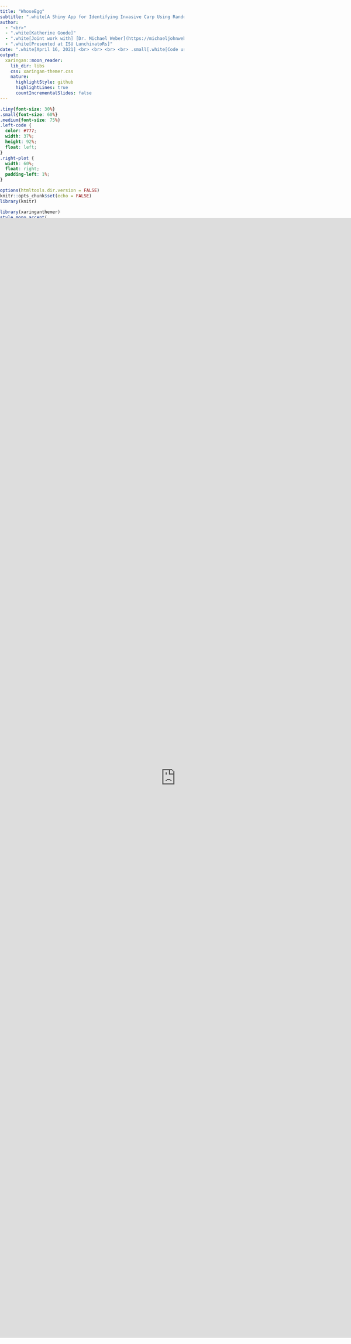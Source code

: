 ```yaml
---
title: "WhoseEgg"
subtitle: ".white[A Shiny App for Identifying Invasive Carp Using Random Forests and Fish Egg Characteristics]"
author: 
  - "<br>"
  - ".white[Katherine Goode]"
  - ".white[Joint work with] [Dr. Michael Weber](https://michaeljohnweber.wixsite.com/fisherieslab) .white[and] [Dr. Philip Dixon](https://pdixon.stat.iastate.edu/)"
  - ".white[Presented at ISU LunchinatoRs]"
date: ".white[April 16, 2021] <br> <br> <br> <br> .small[.white[Code used to generate slides found [here](https://github.com/goodekat/presentations/tree/master/2021-lunchinatoRs-shiny-fish)]]"
output:
  xaringan::moon_reader:
    lib_dir: libs
    css: xaringan-themer.css
    nature:
      highlightStyle: github
      highlightLines: true
      countIncrementalSlides: false
---
```


<script>
var slideshow = remark.create({slideNumberFormat : function (current, total) {
  return current + '/' + (this.getSlideByName("mylastslide").getSlideIndex() + 1); },
  highlightStyle: "github",
  highlightLines: true,
  countIncrementalSlides: false});
</script>

```css
.tiny{font-size: 30%}
.small{font-size: 60%}
.medium{font-size: 75%}
.left-code {
  color: #777;
  width: 37%;
  height: 92%;
  float: left;
}
.right-plot {
  width: 60%;
  float: right;
  padding-left: 1%;
}
```

```r
options(htmltools.dir.version = FALSE)
knitr::opts_chunk$set(echo = FALSE)
library(knitr)
```

```r
library(xaringanthemer)
style_mono_accent(
  base_color = "#273E52", 
  title_slide_text_color = "#43d1b5",
  header_font_google = google_font("Josefin Sans"),
  text_font_google = google_font("Montserrat", "300", "300i"),
  code_font_google = google_font("Fira Mono"),
  text_slide_number_color = "black",
  header_h1_font_size = "2rem",
  header_h2_font_size = "1.75rem",
  header_h3_font_size = "1.25rem",
  colors = c(teal = "#43d1b5", white = "#ffffff"), 
  link_color = "#43d1b5", 
  code_highlight_color = "#43d1b5"
)
```

# Overview

.pull-left[
<br>

- Background on R Shiny
  
<br>

- Project Background

<br>

- WhoseEgg App

]

.pull-right[
![](figures/fishy.gif)
]      

---

class: inverse, middle, center

# Background on R Shiny

---

# What is Shiny?

Shiny lets you create apps using R!

From the [Shiny website](https://shiny.rstudio.com/): 

> Shiny is an R package that **makes it easy to build interactive web apps straight from R**. You can host standalone apps on a webpage or embed them in R Markdown documents or build dashboards. You can also extend your Shiny apps with CSS themes, htmlwidgets, and JavaScript actions.

```r
include_graphics("figures/shiny.png")
```

---

# Shiny website

<body>
<style type="text/css">
body, html
{
margin: 0; padding: 0; height: 100%; overflow: hidden;
}
#content
{
position:absolute; left: 0; right: 0; bottom: 0; top: 15%; 
}
</style>
<div id="content">
<iframe width="100%" height="90%" frameborder="0" src="https://shiny.rstudio.com/"/>
</div>
</body>

---

class: inverse, middle, center

# Project Background

---

# Invasive Carp

.pull-left[

- Brought to US in 1960s

- Escaped into wild

- Threat to native fish populations in Mississippi River basin

- Interest in monitoring populations to prevent further spread

]

.pull-right[
<center> ![](figures/large-carp.JPG) <center/>
]

---

# Egg Collection

<br>

- One method for monitoring carp is to collect eggs

- Common practice is to have eggs identified using genetic analysis

- Expensive

- Led Camacho et al (2019) to try using machine learning to classify fish eggs

<br>

.center[
```r
include_graphics("figures/egg1.png")
include_graphics("figures/egg2.png")
include_graphics("figures/egg5.png")
```
]

---

# Machine Learning Appraoch

.pull-left[
**[Camacho et al. (2019)](https://afspubs.onlinelibrary.wiley.com/doi/abs/10.1002/nafm.10380)**

- Trained random forests 

- Predictor variables: 
  - egg characteristics

- Responses: 
  - family, genus, and species

- Models showed promise for identifying invasive carp 

]

.pull-right[

**[Goode et al. (2021)](https://afspubs.onlinelibrary.wiley.com/doi/10.1002/nafm.10616)**

- Validated models using a new year of data

- Trained new models with all years of data

<br>

![](figures/large-carp2.JPG)
]

---

# Sampling Site and Years

Three years of collection

```r
include_graphics("figures/map.png")
```

---

# Egg Collection

Collected eggs were taken to the lab for measurements and genetic identification

```r
include_graphics("figures/Larval_Tow_Eggs.jpg")
```

---

# Predictor Variables

.left-code[
**Egg characteristics: ** 

- Month
- Julian day  
- Water temperature	 
- Water conductivity  	
- Deflated?	 
- Pigment?  
- Compact or diffuse?  	
- Sticky debris?  
- Egg stage  
- Membrane average  
- Membrane standard deviation  
- Membrane coefficient of variation  
- Yolk average
- Yolk standard deviation  
- Yolk coefficient of variation
- Yolk to membrane ratio
- Larval length  
]

.right-plot[

```r
include_graphics("figures/egg-characteristics.png")
```
]

---

# Response Variables

.pull-left[

**Taxonomy**: 

- Genus (17 levels)

- Species (29 levels)

<br> 

**Taxonomy with invasive carp categorized as on class**: 

- Family (8 levels)

- Genus (16 levels)

- Species (27 levels)

]

.pull-right[
![](figures/carp.png)

<br> 
<small> Image source: https://www.watershedcouncil.org/asian-carp.html </small>
]

---

# Metrics on Training Data

Models trained with 2014-2015 and 2014-2016 data

```r
include_graphics("figures/train-res.png")
```

---

# Validation of Original Models

Metrics computed using 2014-2015 model on 2016 data

```r
include_graphics("figures/val-res.png")
```

---

class: inverse, middle, center

# WhoseEgg App

---

# WhoseEgg

**Goal**

- Provide a tool for easily predicting the identification of fish eggs using the random forests

- Used to help identify areas where invasive carp are reproducing

<br>

**Models used**

- Random forests:

  - trained all three years of data
  
  - responses of family, genus, and species with invasive carp grouped

---

# App Demonstration

App available at: https://whoseegg.stat.iastate.edu/

```r
include_graphics("figures/app.png")
```

---

name: mylastslide

# Possible Updates

- Add visualizations of input data compared to training data

- Include prediction intervals

- Add visualizations relating to explainability for individual predictions

- Add video showing how to use the app

- Add image during loading of swimming fish

---

class: inverse, center

<br>
<br>

# Thank you!

```r
knitr::include_graphics("figures/Skunk River larval AC.jpg")
```

---

class: inverse, center, middle

# Additional Figures

---

# Metrics on New/Old Sites

```r
include_graphics("figures/res-diff-sites.png")
```

---

# Feature Importance

```r
include_graphics("figures/feature-imp.png")
```

---

# Partial Dependence Plots

```r
include_graphics("figures/pdps.png")
```

---

# Correlation Between Features

```r
include_graphics("figures/correlation.png")
```

